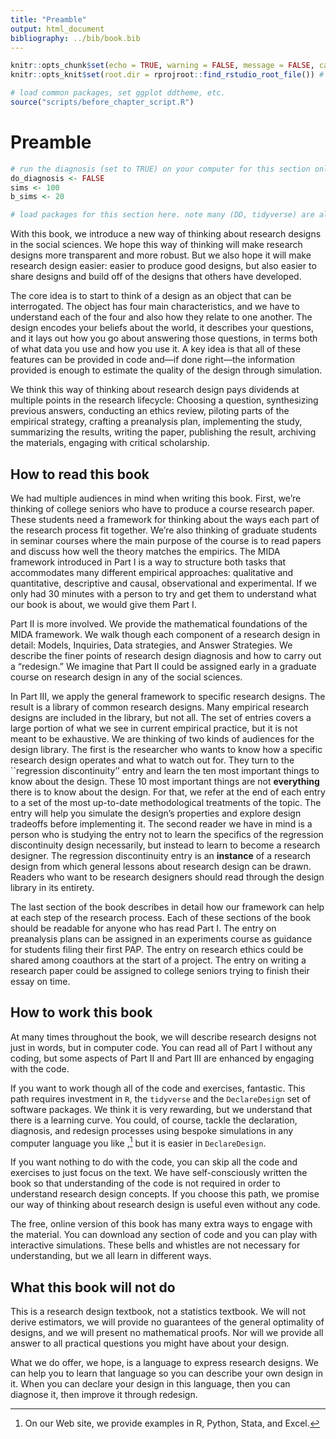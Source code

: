 ```yaml
---
title: "Preamble"
output: html_document
bibliography: ../bib/book.bib 
---
```


<!-- note do_bookdown is set in index.rmd, so we know if you're running just this .Rmd or compiling the book-->
```r
knitr::opts_chunk$set(echo = TRUE, warning = FALSE, message = FALSE, cache = FALSE)
knitr::opts_knit$set(root.dir = rprojroot::find_rstudio_root_file()) # files are all relative to RStudio project home
```

```r
# load common packages, set ggplot ddtheme, etc.
source("scripts/before_chapter_script.R")
```

<!-- start post here, do not edit above -->

# Preamble

<!-- make sure to rename the section title below -->

```r
# run the diagnosis (set to TRUE) on your computer for this section only before pushing to Github. no diagnosis will ever take place on github.
do_diagnosis <- FALSE
sims <- 100
b_sims <- 20
```

```r
# load packages for this section here. note many (DD, tidyverse) are already available, see scripts/package-list.R
```

<!-- How to use this book -->
<!-- Using code snippets (copy paste, download, etc.) -->

With this book, we introduce a new way of thinking about research designs in the social sciences. We hope this way of thinking will make research designs more transparent and more robust. But we also hope it will make research design easier: easier to produce good designs, but also easier to share designs and build off of the designs that others have developed.

The core idea is to start to think of a design as an object that can be interrogated. The object has four main characteristics, and we have to understand each of the four and also how they relate to one another. The design encodes your beliefs about the world, it describes your questions, and it lays out how you go about answering those questions, in terms both of what data you use and how you use it. A key idea is that all of these features can be provided in code and---if done right---the information provided is enough to estimate the quality of the design through simulation.

We think this way of thinking about research design pays dividends at multiple points in the research lifecycle: Choosing a question, synthesizing previous answers, conducting an ethics review, piloting parts of the empirical strategy, crafting a preanalysis plan, implementing the study, summarizing the results, writing the paper, publishing the result, archiving the materials, engaging with critical scholarship. 
<!-- We think all empirical research designs can be described in terms of a model of the world, an inquiry about the world, a data strategy to gather information about the world, and an answer strategy that summarizes the collected data. If you can articulate those four aspects of the design, every part of the research process becomes clearer, easier, and better for accumulating scientific knowledge. -->

## How to read this book

We had multiple audiences in mind when writing this book. First, we're thinking of college seniors who have to produce a course research paper. These students need a framework for thinking about the ways each part of the research process fit together. We're also thinking of graduate students in seminar courses where the main purpose of the course is to read papers and discuss how well the theory matches the empirics. The MIDA framework introduced in Part I is a way to structure both tasks that accommodates many different empirical approaches: qualitative and quantitative, descriptive and causal, observational and experimental. If we only had 30 minutes with a person to try and get them to understand what our book is about, we would give them Part I.

Part II is more involved. We provide the mathematical foundations of the MIDA framework. We walk though each component of a research design in detail: Models, Inquiries, Data strategies, and Answer Strategies. We describe the finer points of research design diagnosis and how to carry out a "redesign." We imagine that Part II could be assigned early in a graduate course on research design in any of the social sciences. 

In Part III, we apply the general framework to specific research designs. The result is a library of common research designs. Many empirical research designs are included in the library, but not all. The set of entries covers a large portion of what we see in current empirical practice, but it is not meant to be exhaustive. We are thinking of two kinds of audiences for the design library. The first is the researcher who wants to know how a specific research design operates and what to watch out for. They turn to the ``regression discontinuity'' entry and learn the ten most important things to know about the design. These 10 most important things are not **everything** there is to know about the design. For that, we refer at the end of each entry to a set of the most up-to-date methodological treatments of the topic. The entry will help you simulate the design's properties and explore design tradeoffs before implementing it. The second reader we have in mind is a person who is studying the entry not to learn the specifics of the regression discontinuity design necessarily, but instead to learn to become a research designer. The regression discontinuity entry is an **instance** of a research design from which general lessons about research design can be drawn. Readers who want to be research designers should read through the design library in its entirety.

The last section of the book describes in detail how our framework can help at each step of the research process. Each of these sections of the book should be readable for anyone who has read Part I. The entry on preanalysis plans can be assigned in an experiments course as guidance for students filing their first PAP. The entry on research ethics could be shared among coauthors at the start of a project. The entry on writing a research paper could be assigned to college seniors trying to finish their essay on time. 

## How to **work** this book

At many times throughout the book, we will describe research designs not just in words, but in computer code. You can read all of Part I without any coding, but some aspects of Part II and Part III are enhanced by engaging with the code. 

If you want to work though all of the code and exercises, fantastic. This path requires investment in `R`, the `tidyverse` and the `DeclareDesign` set of software packages. We think it is very rewarding, but we understand that there is a learning curve. You could, of course, tackle the declaration, diagnosis, and redesign processes using bespoke simulations in any computer language you like ,^[On our Web site, we provide examples in R, Python, Stata, and Excel.] but it is easier in `DeclareDesign`.

If you want nothing to do with the code, you can skip all the code and exercises to just focus on the text. We have self-consciously written the book so that understanding of the code is not required in order to understand research design concepts. If you choose this path, we promise our way of thinking about research design is useful even without any code.

The free, online version of this book has many extra ways to engage with the material. You can download any section of code and you can play with interactive simulations. These bells and whistles are not necessary for understanding, but we all learn in different ways.

## What this book will not do

This is a research design textbook, not a statistics textbook. We will not derive estimators, we will provide no guarantees of the general optimality of designs, and we will present no mathematical proofs. Nor will we provide all answer to all practical questions you might have about your design.

<!-- By the same token---this is a research design textbook, not a handbook of best practices for all research designs. We can't tell you the best thing to do in your particular research scenarios because we know much less about your research than you do -- you have to learn for yourself what the most important design considerations will be. -->

What we do offer, we hope, is a language to express research designs. We can help you to learn that language so you can describe your own design in it. When you can declare your design in this language, then you can diagnose it, then improve it through redesign.

